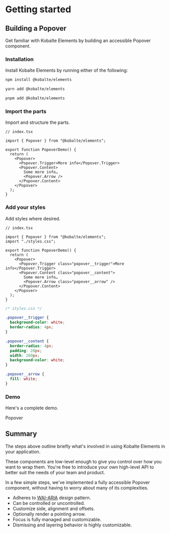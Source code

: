 
# Getting started

## Building a Popover

Get familiar with Kobalte Elements by building an accessible Popover component.

### Installation

Install Kobalte Elements by running either of the following:

```bash
npm install @kobalte/elements
```

```bash
yarn add @kobalte/elements
```

```bash
pnpm add @kobalte/elements
```

### Import the parts

Import and structure the parts.

```tsx
// index.tsx

import { Popover } from "@kobalte/elements";

export function PopoverDemo() {
  return (
    <Popover>
      <Popover.Trigger>More info</Popover.Trigger>
      <Popover.Content>
        Some more info…
        <Popover.Arrow />
      </Popover.Content>
    </Popover>
  );
}
```

### Add your styles

Add styles where desired.

```tsx {3,8,9,11}
// index.tsx

import { Popover } from "@kobalte/elements";
import "./styles.css";

export function PopoverDemo() {
  return (
    <Popover>
      <Popover.Trigger class="popover__trigger">More info</Popover.Trigger>
      <Popover.Content class="popover__content">
        Some more info…
        <Popover.Arrow class="popover__arrow" />
      </Popover.Content>
    </Popover>
  );
}
```

```css
/* styles.css */

.popover__trigger {
  background-color: white;
  border-radius: 4px;
}

.popover__content {
  border-radius: 4px;
  padding: 20px;
  width: 260px;
  background-color: white;
}

.popover__arrow {
  fill: white;
}
```

### Demo

Here's a complete demo.

<Preview isRounded>Popover</Preview>

## Summary

The steps above outline briefly what's involved in using Kobalte Elements in your application.

These components are low-level enough to give you control over how you want to wrap them. You're free to introduce your own high-level API to better suit the needs of your team and product.

In a few simple steps, we've implemented a fully accessible Popover component, without having to worry about many of its complexities.

- Adheres to [WAI-ARIA](https://www.w3.org/WAI/ARIA/apg/patterns/dialogmodal/) design pattern.
- Can be controlled or uncontrolled.
- Customize side, alignment and offsets.
- Optionally render a pointing arrow.
- Focus is fully managed and customizable.
- Dismissing and layering behavior is highly customizable.

